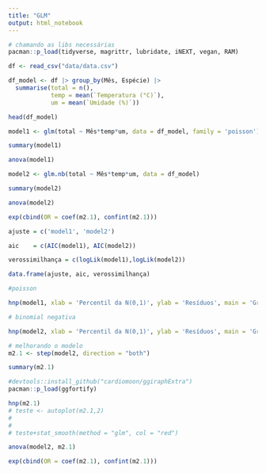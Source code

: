 ```yaml
---
title: "GLM"
output: html_notebook
---
```


```r
# chamando as libs necessárias
pacman::p_load(tidyverse, magrittr, lubridate, iNEXT, vegan, RAM)

df <- read_csv("data/data.csv")
```

```r
df_model <- df |> group_by(Mês, Espécie) |> 
  summarise(total = n(),
            temp = mean(`Temperatura (°C)`),
            um = mean(`Umidade (%)`))

head(df_model)
```

```r
model1 <- glm(total ~ Mês*temp*um, data = df_model, family = 'poisson')

summary(model1)
```

```r
anova(model1)
```

```r
model2 <- glm.nb(total ~ Mês*temp*um, data = df_model)

summary(model2)
```

```r
anova(model2)

exp(cbind(OR = coef(m2.1), confint(m2.1)))
```

```r
ajuste = c('model1', 'model2')

aic    = c(AIC(model1), AIC(model2))

verossimilhança = c(logLik(model1),logLik(model2))

data.frame(ajuste, aic, verossimilhança)
```

```r
#poisson

hnp(model1, xlab = 'Percentil da N(0,1)', ylab = 'Resíduos', main = 'Gráfico Normal de Probabilidades')
```

```r
# binomial negativa

hnp(model2, xlab = 'Percentil da N(0,1)', ylab = 'Resíduos', main = 'Gráfico Normal de Probabilidades')
```

```r
# melhorando o modelo
m2.1 <- step(model2, direction = "both")

summary(m2.1)

```

```r
#devtools::install_github("cardiomoon/ggiraphExtra")
pacman::p_load(ggfortify)

hnp(m2.1)
# teste <- autoplot(m2.1,2) 
# 
# 
# teste+stat_smooth(method = "glm", col = "red")

```

```r
anova(model2, m2.1)
```

```r
exp(cbind(OR = coef(m2.1), confint(m2.1)))
```

